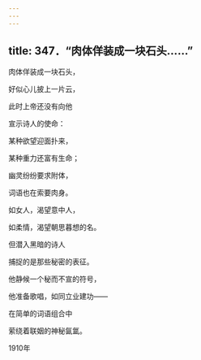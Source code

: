 ```yaml
---
---
---
```

title: 347．“肉体佯装成一块石头……”
---




肉体佯装成一块石头，

好似心儿披上一片云，

此时上帝还没有向他

宣示诗人的使命：

某种欲望迎面扑来，

某种重力还富有生命；

幽灵纷纷要求附体，

词语也在索要肉身。

如女人，渴望意中人，

如柔情，渴望朝思暮想的名。

但潜入黑暗的诗人

捕捉的是那些秘密的表征。

他静候一个秘而不宣的符号，

他准备歌唱，如同立业建功——

在简单的词语组合中

萦绕着联姻的神秘氤氲。

1910年